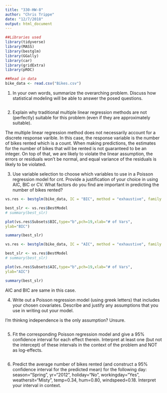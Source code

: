 ```yaml
---
title: "330-HW-8"
author: "Chris Trippe"
date: "12/7/2018"
output: html_document
---
```

```r
##Libraries used
library(tidyverse)
library(MASS)
library(bestglm)
library(GGally)
library(car)
library(gridExtra)
library(pROC)
```

```r
##Read in data
bike_data <- read.csv("Bikes.csv")
```

1. In your own words, summarize the overarching problem. Discuss how statistical modeling will be able to answer the posed questions.

```r

```

2. Explain why traditional multiple linear regression methods are not (perfectly) suitable for this problem (even if they are approximately suitable).

The multiple linear regression method does not necessarily account for a discrete response varible. In this case, the response variable is the number of bikes rented which is a count. When making predictions, the estimates for the number of bikes that will be rented is not guaranteed to be an integer. On top of that, we are likely to violate the linear assumption, the errors or residuals won't be normal, and equal variance of the residuals is likely to be violated.

3. Use variable selection to choose which variables to use in a Poisson regression model for cnt. Provide a justification of your choice in using AIC, BIC or CV. What factors do you find are important in predicting the number of bikes rented?

```r
vs.res <- bestglm(bike_data, IC = "BIC", method = "exhaustive", family = poisson)

best_slr <- vs.res$BestModel
# summary(best_slr)

plot(vs.res$Subsets$BIC,type="b",pch=19,xlab="# of Vars",
ylab="BIC") 

summary(best_slr)
```

```r
vs.res <- bestglm(bike_data, IC = "AIC", method = "exhaustive", family = poisson)

best_slr <- vs.res$BestModel
# summary(best_slr)

plot(vs.res$Subsets$AIC,type="b",pch=19,xlab="# of Vars",
ylab="AIC") 

summary(best_slr)
```

AIC and BIC are same in this case.

4. Write out a Poisson regression model (using greek letters) that includes your chosen covariates. Describe and justify any assumptions that you use in writing out your model.

I'm thinkng independence is the only assumption? Unsure.

```r

```

5. Fit the corresponding Poisson regression model and give a 95% confidence interval for each effect therein. Interpret at least one (but not the intercept) of these intervals in the context of the problem and NOT as log-effects.

```r

```

6. Predict the average number of bikes rented (and construct a 95% confidence interval for the predicted mean) for the following day: season=“Spring”, yr=“2012”, holiday=“No”, workingday=“Yes”, weathersit=“Misty”, temp=0.34, hum=0.80, windspeed=0.18. Interpret your interval in context.

```r

```

